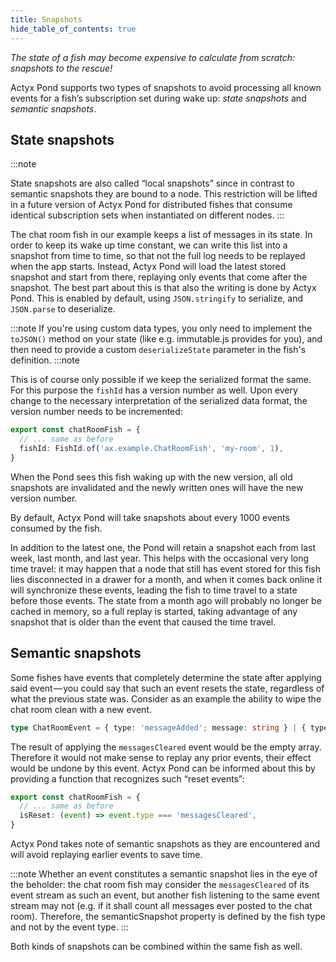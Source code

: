 ```yaml
---
title: Snapshots
hide_table_of_contents: true
---
```


_The state of a fish may become expensive to calculate from scratch: snapshots to the rescue!_

Actyx Pond supports two types of snapshots to avoid processing all known events for a fish’s subscription set during wake up: _state snapshots_ and _semantic snapshots_.

## State snapshots

:::note

State snapshots are also called “local snapshots” since in contrast to semantic snapshots they are bound to a node. This restriction will be lifted in a future version of Actyx Pond for distributed fishes that consume identical subscription sets when instantiated on different nodes.
:::

The chat room fish in our example keeps a list of messages in its state.
In order to keep its wake up time constant, we can write this list into a snapshot from time to time, so that not the full log needs to be replayed when the app starts.
Instead, Actyx Pond will load the latest stored snapshot and start from there, replaying only events that come after the snapshot.
The best part about this is that also the writing is done by Actyx Pond. This is enabled by default, using `JSON.stringify` to serialize, and `JSON.parse` to deserialize.

:::note
If you're using custom data types, you only need to implement the `toJSON()` method on your state (like e.g. immutable.js provides for you), and then need to provide a custom `deserializeState` parameter in the fish's definition.
:::note

This is of course only possible if we keep the serialized format the same. For this purpose the `fishId` has a version
number as well. Upon every change to the necessary interpretation of the serialized data format, the version number
needs to be incremented:

```typescript
export const chatRoomFish = {
  // ... same as before
  fishId: FishId.of('ax.example.ChatRoomFish', 'my-room', 1),
}
```

When the Pond sees this fish waking up with the new version, all old snapshots are invalidated and the newly written ones will have the new version number.

By default, Actyx Pond will take snapshots about every 1000 events consumed by the fish.

In addition to the latest one, the Pond will retain a snapshot each from last week, last month, and last year.
This helps with the occasional very long time travel: it may happen that a node that still has event stored for this fish lies disconnected in a drawer for a month, and when it comes back online it will synchronize these events, leading the fish to time travel to a state before those events.
The state from a month ago will probably no longer be cached in memory, so a full replay is started, taking advantage of any snapshot that is older than the event that caused the time travel.

## Semantic snapshots

Some fishes have events that completely determine the state after applying said event — you could say that such an event resets the state, regardless of what the previous state was.
Consider as an example the ability to wipe the chat room clean with a new event.

```typescript
type ChatRoomEvent = { type: 'messageAdded'; message: string } | { type: 'messagesCleared' }
```

The result of applying the `messagesCleared` event would be the empty array.
Therefore it would not make sense to replay any prior events, their effect would be undone by this event.
Actyx Pond can be informed about this by providing a function that recognizes such “reset events”:

```typescript
export const chatRoomFish = {
  // ... same as before
  isReset: (event) => event.type === 'messagesCleared',
}
```

Actyx Pond takes note of semantic snapshots as they are encountered and will avoid replaying earlier events to save time.

:::note
Whether an event constitutes a semantic snapshot lies in the eye of the beholder: the chat room fish may consider the `messagesCleared` of its event stream as such an event, but another fish listening to the same event stream may not (e.g. if it shall count all messages ever posted to the chat room). Therefore, the semanticSnapshot property is defined by the fish type and not by the event type.
:::

Both kinds of snapshots can be combined within the same fish as well.


<NPS />
